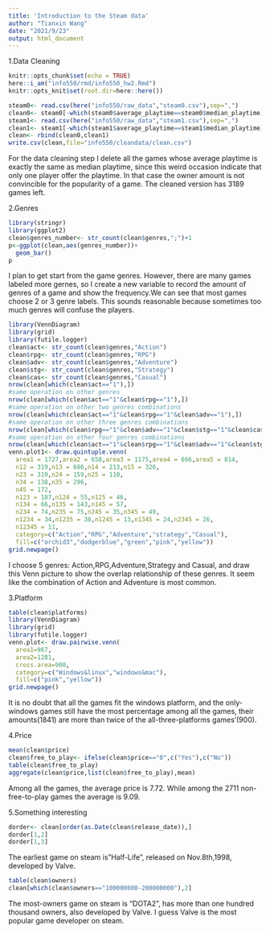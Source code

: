 ---
title: 'Introduction to the Steam data'
author: "Tianxin Wang"
date: "2021/9/23"
output: html_document
---
1.Data Cleaning
```{r setup}
knitr::opts_chunk$set(echo = TRUE)
here::i_am("info550/rmd/info550_hw2.Rmd")
knitr::opts_knit$set(root.dir=here::here())

steam0<- read.csv(here("info550/raw_data","steam0.csv"),sep=",")
clean0<- steam0[-which(steam0$average_playtime==steam0$median_playtime),]
steam1<- read.csv(here("info550/raw_data","steam1.csv"),sep=",")
clean1<- steam1[-which(steam1$average_playtime==steam1$median_playtime),]
clean<- rbind(clean0,clean1)
write.csv(clean,file="info550/cleandata/clean.csv")
```
For the data cleaning step I delete all the games whose average playtime is exactly the same as median playtime, since this weird occasion indicate that only one player offer the playtime. In that case the owner amount is not convincible for the popularity of a game. The cleaned version has 3189 games left.

2.Genres
```{r}
library(stringr)
library(ggplot2)
clean$genres_number<- str_count(clean$genres,";")+1
p<-ggplot(clean,aes(genres_number))+
  geom_bar()
p
```
I plan to get start from the game genres. However, there are many games labeled more gernes, so I create a new variable to record the amount of genres of a game and show the frequency.We can see that most games choose 2 or 3 genre labels. This sounds reasonable because sometimes too much genres will confuse the players.
```{r}
library(VennDiagram)
library(grid)
library(futile.logger)
clean$act<- str_count(clean$genres,"Action")
clean$rpg<- str_count(clean$genres,"RPG")
clean$adv<- str_count(clean$genres,"Adventure")
clean$stg<- str_count(clean$genres,"Strategy")
clean$cas<- str_count(clean$genres,"Casual")
nrow(clean[which(clean$act=="1"),])
#same operation on other genres
nrow(clean[which(clean$act=="1"&clean$rpg=="1"),])
#same operation on other two genres combinations
nrow(clean[which(clean$act=="1"&clean$rpg=="1"&clean$adv=="1"),])
#same operation on other three genres combinations
nrow(clean[which(clean$rpg=="1"&clean$adv=="1"&clean$stg=="1"&clean$cas=="1"),])
#same operation on other four genres combinations
nrow(clean[which(clean$act=="1"&clean$rpg=="1"&clean$adv=="1"&clean$stg=="1"&clean$cas=="1"),])
venn.plot1<- draw.quintuple.venn(
  area1 = 1727,area2 = 658,area3 = 1175,area4 = 666,area5 = 814,
  n12 = 319,n13 = 686,n14 = 213,n15 = 326,
  n23 = 319,n24 = 159,n25 = 110,
  n34 = 138,n35 = 296,
  n45 = 172,
  n123 = 187,n124 = 55,n125 = 46,
  n134 = 66,n135 = 143,n145 = 57,
  n234 = 74,n235 = 75,n245 = 35,n345 = 49,
  n1234 = 34,n1235 = 38,n1245 = 13,n1345 = 24,n2345 = 26,
  n12345 = 11,
  category=c("Action","RPG","Adventure","strategy","Casual"),
  fill=c("orchid3","dodgerblue","green","pink","yellow"))
grid.newpage()
```
I choose 5 genres: Action,RPG,Adventure,Strategy and Casual, and draw this Venn picture to show the overlap relationship of these genres. It seem like the combination of Action and Adventure is most common.

3.Platform
```{r}
table(clean$platforms)
library(VennDiagram)
library(grid)
library(futile.logger)
venn.plot<- draw.pairwise.venn(
  area1=967,
  area2=1281,
  cross.area=900,
  category=c("Windows&linux","windows&mac"),
  fill=c("pink","yellow"))
grid.newpage()
```
It is no doubt that all the games fit the windows platform, and the only-windows games still have the most percentage among all the games, their amounts(1841) are more than twice of the all-three-platforms games'(900).

4.Price
```{r}
mean(clean$price)
clean$free_to_play<- ifelse(clean$price=="0",c("Yes"),c("No"))
table(clean$free_to_play)
aggregate(clean$price,list(clean$free_to_play),mean)
```
Among all the games, the average price is 7.72. While among the 2711 non-free-to-play games the average is 9.09.

5.Something interesting 
```{r}
dorder<- clean[order(as.Date(clean$release_date)),]
dorder[1,2]
dorder[1,3]
```
The earliest game on steam is"Half-Life", released on Nov.8th,1998, developed by Valve.
```{r}
table(clean$owners)
clean[which(clean$owners=="100000000-200000000"),2]
```
The most-owners game on steam is "DOTA2", has more than one hundred thousand owners, also developed by Valve. I guess Valve is the most popular game developer on steam.

